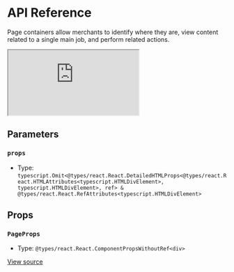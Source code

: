 # API Reference

Page containers allow merchants to identify where they are, view content related to a single main job, and perform related actions.

<iframe src="https://620e870c28c4ae003a705d42-tlnwsbclcv.chromatic.com/?path=/story/components-page--play&full=1&shortcuts=false&singleStory=true" 
    style={{"width":"100%","height":600,"border":0,"borderRadius":4}}></iframe>

## Parameters

### `props`

- Type: `typescript.Omit<@types/react.React.DetailedHTMLProps<@types/react.React.HTMLAttributes<typescript.HTMLDivElement>, typescript.HTMLDivElement>, ref> & @types/react.React.RefAttributes<typescript.HTMLDivElement>`

## Props

### `PageProps`

- Type: `@types/react.React.ComponentPropsWithoutRef<div>`

[View source](https://github.com/vtex/shoreline/blob/899f5e7c9/packages/components/src/page/page.tsx#L17)
